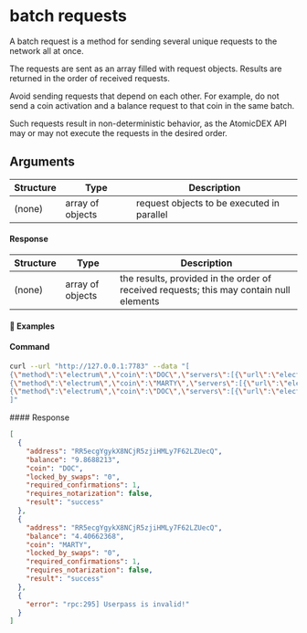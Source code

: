 
# batch requests

A batch request is a method for sending several unique requests to the network all at once.

The requests are sent as an array filled with request objects. Results are returned in the order of received requests.

<Note>
  Avoid sending requests that depend on each other. For example, do not send a coin activation and a balance request to that coin in the same batch.

  Such requests result in non-deterministic behavior, as the AtomicDEX API may or may not execute the requests in the desired order.
</Note>

## Arguments

| Structure | Type             | Description                                |
| --------- | ---------------- | ------------------------------------------ |
| (none)    | array of objects | request objects to be executed in parallel |

#### Response

| Structure | Type             | Description                                                                             |
| --------- | ---------------- | --------------------------------------------------------------------------------------- |
| (none)    | array of objects | the results, provided in the order of received requests; this may contain null elements |

#### 📌 Examples

#### Command

```bash
curl --url "http://127.0.0.1:7783" --data "[
{\"method\":\"electrum\",\"coin\":\"DOC\",\"servers\":[{\"url\":\"electrum1.cipig.net:10017\"},{\"url\":\"electrum2.cipig.net:10017\"},{\"url\":\"electrum3.cipig.net:10017\"}],\"userpass\":\"testpsw\",\"mm2\":1},
{\"method\":\"electrum\",\"coin\":\"MARTY\",\"servers\":[{\"url\":\"electrum1.cipig.net:10018\"},{\"url\":\"electrum2.cipig.net:10018\"},{\"url\":\"electrum3.cipig.net:10018\"}],\"userpass\":\"testpsw\",\"mm2\":1},
{\"method\":\"electrum\",\"coin\":\"DOC\",\"servers\":[{\"url\":\"electrum1.cipig.net:10017\"},{\"url\":\"electrum2.cipig.net:10017\"},{\"url\":\"electrum3.cipig.net:10017\"}],\"userpass\":\"invalid userpass\",\"mm2\":1}
]"
```

<CollapsibleSection expandedText="Hide Response" collapsedText="Show Response">
  #### Response

  ```json
  [
    {
      "address": "RR5ecgYgykX8NCjR5zjiHMLy7F62LZUecQ",
      "balance": "9.8688213",
      "coin": "DOC",
      "locked_by_swaps": "0",
      "required_confirmations": 1,
      "requires_notarization": false,
      "result": "success"
    },
    {
      "address": "RR5ecgYgykX8NCjR5zjiHMLy7F62LZUecQ",
      "balance": "4.40662368",
      "coin": "MARTY",
      "locked_by_swaps": "0",
      "required_confirmations": 1,
      "requires_notarization": false,
      "result": "success"
    },
    {
      "error": "rpc:295] Userpass is invalid!"
    }
  ]
  ```
</CollapsibleSection>
